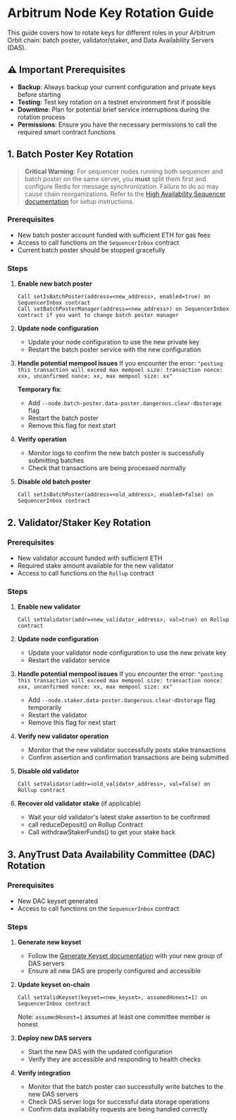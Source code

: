 # Arbitrum Node Key Rotation Guide

This guide covers how to rotate keys for different roles in your Arbitrum Orbit chain: batch poster, validator/staker, and Data Availability Servers (DAS).

## ⚠️ Important Prerequisites

- **Backup**: Always backup your current configuration and private keys before starting
- **Testing**: Test key rotation on a testnet environment first if possible
- **Downtime**: Plan for potential brief service interruptions during the rotation process
- **Permissions**: Ensure you have the necessary permissions to call the required smart contract functions

## 1. Batch Poster Key Rotation

> **Critical Warning**: For sequencer nodes running both sequencer and batch poster on the same server, you **must** split them first and configure Redis for message synchronization. Failure to do so may cause chain reorganizations. Refer to the [High Availability Sequencer documentation](/run-arbitrum-node/sequencer/05-high-availability-sequencer-docs.mdx) for setup instructions.

### Prerequisites

- New batch poster account funded with sufficient ETH for gas fees
- Access to call functions on the `SequencerInbox` contract
- Current batch poster should be stopped gracefully

### Steps

1. **Enable new batch poster**

   ```
   Call setIsBatchPoster(address=<new_address>, enabled=true) on SequencerInbox contract
   Call setBatchPosterManager(address=<new_address>) on SequencerInbox contract if you want to change batch poster manager
   ```

2. **Update node configuration**

   - Update your node configuration to use the new private key
   - Restart the batch poster service with the new configuration

3. **Handle potential mempool issues**
   If you encounter the error: `"posting this transaction will exceed max mempool size: transaction nonce: xxx, unconfirmed nonce: xx, max mempool size: xx"`

   **Temporary fix**:

   - Add `--node.batch-poster.data-poster.dangerous.clear-dbstorage` flag
   - Restart the batch poster
   - Remove this flag for next start

4. **Verify operation**

   - Monitor logs to confirm the new batch poster is successfully submitting batches
   - Check that transactions are being processed normally

5. **Disable old batch poster**
   ```
   Call setIsBatchPoster(address=<old_address>, enabled=false) on SequencerInbox contract
   ```

## 2. Validator/Staker Key Rotation

### Prerequisites

- New validator account funded with sufficient ETH
- Required stake amount available for the new validator
- Access to call functions on the `Rollup` contract

### Steps

1. **Enable new validator**

   ```
   Call setValidator(addr=<new_validator_address>, val=true) on Rollup contract
   ```

2. **Update node configuration**

   - Update your validator node configuration to use the new private key
   - Restart the validator service

3. **Handle potential mempool issues**
   If you encounter the error: `"posting this transaction will exceed max mempool size: transaction nonce: xxx, unconfirmed nonce: xx, max mempool size: xx"`

   - Add `--node.staker.data-poster.dangerous.clear-dbstorage` flag temporarily
   - Restart the validator
   - Remove this flag for next start

4. **Verify new validator operation**

   - Monitor that the new validator successfully posts stake transactions
   - Confirm assertion and confirmation transactions are being submitted

5. **Disable old validator**

   ```
   Call setValidator(addr=<old_validator_address>, val=false) on Rollup contract
   ```

6. **Recover old validator stake** (if applicable)
   - Wait your old validator's latest stake assertion to be confirmed
   - call reduceDeposit() on Rollup Contract
   - Call withdrawStakerFunds() to get your stake back

## 3. AnyTrust Data Availability Committee (DAC) Rotation

### Prerequisites

- New DAC keyset generated
- Access to call functions on the `SequencerInbox` contract

### Steps

1. **Generate new keyset**

   - Follow the [Generate Keyset documentation](/run-arbitrum-node/data-availability-committees/configure-dac#step-1-generate-the-keyset-and-keyset-hash-with-all-the-information-from-the-servers) with your new group of DAS servers
   - Ensure all new DAS are properly configured and accessible

2. **Update keyset on-chain**

   ```
   Call setValidKeyset(keyset=<new_keyset>, assumedHonest=1) on SequencerInbox contract
   ```

   Note: `assumedHonest=1` assumes at least one committee member is honest

3. **Deploy new DAS servers**

   - Start the new DAS with the updated configuration
   - Verify they are accessible and responding to health checks

4. **Verify integration**

   - Monitor that the batch poster can successfully write batches to the new DAS servers
   - Check DAS server logs for successful data storage operations
   - Confirm data availability requests are being handled correctly
